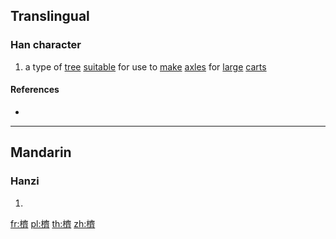 ==Translingual==

===Han character===
{{Han char|rn=75|rad=木|as=14|sn=18|four=40923|canj=DYX|ids=⿰木齊}}

# a type of [[tree]] [[suitable]] for use to [[make]] [[axle]]s for [[large]] [[cart]]s

====References====
* {{Han ref|kx=0559.140|dkj=15759|dj=0948.290|hdz=21310.030|uh=6AC5|ud=27333|bh=EFDD|bd=61405}}

----

==Mandarin==

===Hanzi===
{{cmn-hanzi|pin=[[jī]] ([[ji1]])|wg=chi<sup>1</sup>}}

# {{defn|lang=cmn|sort=木14}}

[[fr:櫅]]
[[pl:櫅]]
[[th:櫅]]
[[zh:櫅]]